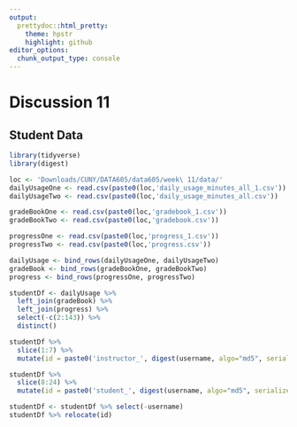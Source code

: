 ```yaml
---
output:
  prettydoc::html_pretty:
    theme: hpstr
    highlight: github
editor_options: 
  chunk_output_type: console
---
```


# Discussion 11

## Student Data

```r
library(tidyverse)
library(digest)
```

```r
loc <- 'Downloads/CUNY/DATA605/data605/week\ 11/data/'
dailyUsageOne <- read.csv(paste0(loc,'daily_usage_minutes_all_1.csv'))
dailyUsageTwo <- read.csv(paste0(loc,'daily_usage_minutes_all.csv'))

gradeBookOne <- read.csv(paste0(loc,'gradebook_1.csv'))
gradeBookTwo <- read.csv(paste0(loc,'gradebook.csv'))

progressOne <- read.csv(paste0(loc,'progress_1.csv'))
progressTwo <- read.csv(paste0(loc,'progress.csv'))
```

```r
dailyUsage <- bind_rows(dailyUsageOne, dailyUsageTwo)
gradeBook <- bind_rows(gradeBookOne, gradeBookTwo)
progress <- bind_rows(progressOne, progressTwo)

studentDf <- dailyUsage %>% 
  left_join(gradeBook) %>% 
  left_join(progress) %>% 
  select(-c(2:143)) %>%
  distinct()

studentDf %>%
  slice(1:7) %>%
  mutate(id = paste0('instructor_', digest(username, algo="md5", serialize=F)))

studentDf %>%
  slice(8:24) %>%
  mutate(id = paste0('student_', digest(username, algo="md5", serialize=F)))

studentDf <- studentDf %>% select(-username)
studentDf %>% relocate(id)
```